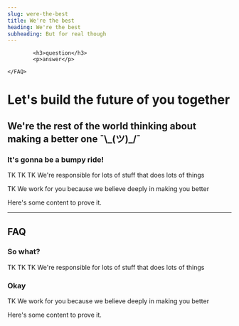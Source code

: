 ```yaml
---
slug: were-the-best
title: We're the best
heading: We're the best
subheading: But for real though
---
```

<FAQ>
      
            <h3>question</h3>
            <p>answer</p>
        
    </FAQ>

# Let's build the future of you together

## We're the rest of the world thinking about making a better one ¯\\_(ツ)\_/¯

### It's gonna be a bumpy ride!

TK TK TK
We're responsible for lots of stuff that does lots of things

TK We work for you because we believe deeply in making you better

Here's some content to prove it.

- - -

## FAQ

### So what?

TK TK TK
We're responsible for lots of stuff that does lots of things

### Okay

TK We work for you because we believe deeply in making you better

Here's some content to prove it.